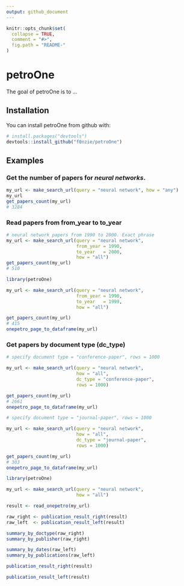 ```yaml
---
output: github_document
---
```


<!-- README.md is generated from README.Rmd. Please edit that file -->

```r
knitr::opts_chunk$set(
  collapse = TRUE,
  comment = "#>",
  fig.path = "README-"
)
```

# petroOne

The goal of petroOne is to ...

## Installation

You can install petroOne from github with:

```r
# install.packages("devtools")
devtools::install_github("f0nzie/petroOne")
```

## Examples

### Get the number of papers for *neural networks*.

```r

my_url <- make_search_url(query = "neural network", how = "any")
my_url
get_papers_count(my_url)
# 3284
```

### Read papers from from_year to to_year

```r
# neural network papers from 1990 to 2000. Exact phrase
my_url <- make_search_url(query = "neural network", 
                          from_year = 1990, 
                          to_year   = 2000, 
                          how = "all")
get_papers_count(my_url)
# 510
```

```r
library(petroOne)

my_url <- make_search_url(query = "neural network", 
                          from_year = 1990, 
                          to_year   = 1999, 
                          how = "all")

get_papers_count(my_url)
# 415
onepetro_page_to_dataframe(my_url)
```

### Get papers by document type (dc_type)

```r
# specify document type = "conference-paper", rows = 1000

my_url <- make_search_url(query = "neural network", 
                          how = "all",
                          dc_type = "conference-paper",
                          rows = 1000)

get_papers_count(my_url)
# 2661
onepetro_page_to_dataframe(my_url)
```



```r
# specify document type = "journal-paper", rows = 1000

my_url <- make_search_url(query = "neural network", 
                          how = "all",
                          dc_type = "journal-paper",
                          rows = 1000)

get_papers_count(my_url)
# 303
onepetro_page_to_dataframe(my_url)
```



```r
library(petroOne)

my_url <- make_search_url(query = "neural network", 
                          how = "all")

result <- read_onepetro(my_url)

raw_right <- publication_result_right(result)
raw_left  <- publication_result_left(result)

summary_by_doctype(raw_right)
summary_by_publisher(raw_right)

summary_by_dates(raw_left)
summary_by_publications(raw_left)
```

```r
publication_result_right(result)

```

```r
publication_result_left(result)
```

